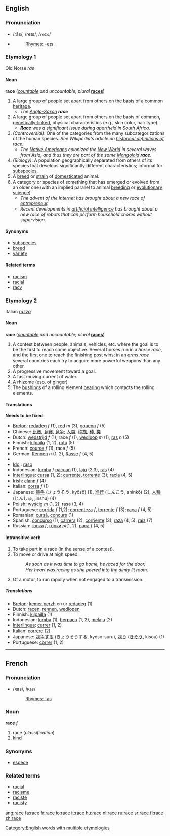 ==English==

{{rank|fast|middle|effort|881|race|ladies|rise|looks}}

===Pronunciation===
*/rās/, /reɪs/, /<tt>reIs</tt>/
*{{audio|en-us-race.ogg|Audio (US)}}
*:[[Rhymes:English:-eɪs|Rhymes: -eɪs]]

=== Etymology 1 ===
Old Norse ''rás''

==== Noun ====
'''race''' (''[[countable]] and uncountable''; ''plural'' '''[[races]]''')

# A large group of people set apart from others on the basis of a common [[heritage]].
#* ''The [[Anglo-Saxon]] '''race'''''
# A large group of people set apart from others on the basis of common, [[genetically-linked]], physical characteristics (e.g., skin color, hair type).
#* '''''Race''' was a significant issue during [[apartheid]] in [[South Africa]].''
# ''(Controversial)'': One of the categories from the many subcategorizations of the human species. ''See Wikipedia's article on [[w:Race_(historical_definitions)|historical definitions of race]].''
#* ''The [[Native American]]s colonized the [[New World]] in several waves from Asia, and thus they are part of the same [[Mongoloid]] '''race'''.''
# ''(Biology)'': A population geographically separated from others of its species that develops significantly different characteristics; informal for [[subspecies]].
# A [[breed]] or [[strain]] of [[domesticate]]d animal.
# A category or species of something that has emerged or evolved from an older one (with an implied parallel to animal [[breeding]] or [[evolutionary science]]).
#* ''The advent of the Internet has brought about a new race of [[entrepreneur]].''
#* ''Recent developments in [[artificial intelligence]] has brought about a new race of robots that can perform household chores without supervision.''

==== Synonyms ====
* [[subspecies]]
* [[breed]]
* [[variety]]

==== Related terms ====
* [[racism]]
* [[racial]]
* [[racy]]

=== Etymology 2 ===
Italian ''[[razza]]''

==== Noun ====
'''race''' (''[[countable]] and uncountable''; ''plural'' '''[[races]]''')

# A contest between people, animals, vehicles, etc. where the goal is to be the first to reach some objective. Several horses run in a ''horse race'', and the first one to reach the finishing post wins; in an ''arms race'' several countries each try to acquire more powerful weapons than any other.
# A progressive movement toward a goal.
# A fast moving current of water.
# A rhizome (esp. of ginger)
# The [[bushing]]s of a rolling element [[bearing]] which contacts the rolling elements.

====Translations====
'''Needs to be fixed:'''
*[[Breton]]: [[redadeg]] ''f'' (1), [[red#Breton|red]] ''m'' (3), [[gouenn]] ''f'' (5)
*Chinese: [[比赛]], [[竞赛]], [[竞争]]; [[人类]], [[种族]], [[种]], [[类]]
*Dutch: [[wedstrijd]] ''f'' (1), race ''f'' (1), [[wedloop]] ''m'' (1), [[ras]] ''n'' (5)
*Finnish: [[kilpailu]] (1, 2), [[rotu]] (5)
*French: [[course#French|course]] ''f'' (1), race ''f'' (5)
*German: [[Rennen]] ''n'' (1, 2), [[Rasse]] ''f'' (4, 5)
*{{hu1|verseny}}
* [[Ido]] : [[raso]]
*Indonesian: [[lomba]] / [[pacu]]an (1), [[laju]] (2,3), [[ras]] (4)
*[[Interlingua]]: [[cursa]] (1, 2); [[currente]], [[torrente#Interlingua|torrente]] (3); [[racia]] (4, 5)
*Irish: [[clann]] ''f'' (4)
*Italian: [[corsa#Italian|corsa]] ''f'' (1)
*Japanese: [[競争]] (きょうそう, kyōsō) (1), [[進行]] (しんこう, shinkō) (2), [[人種]] (じんしゅ, jinshu) (4)
*Polish: [[wyścig]] ''m'' (1, 2), [[rasa]] (3, 4)
*Portuguese: [[corrida#Portuguese|corrida]] ''f'' (1,2); [[correnteza]] ''f'', [[torrente#Portuguese|torrente]] ''f'' (3); [[raça]] ''f'' (4, 5)
*Romanian: [[cursă]], [[concurs]] (1)
*Spanish: [[concurso]] (1), [[carrera]] (2), [[corriente]] (3), [[raza]] (4, 5), [[raíz]] (7) 
*Russian: [[гонка]] ''f'', [[гонки]] ''pl''(1, 2), [[раса]] ''f'' (4, 5)

==== Intransitive verb ====
{{en-infl-reg-other-e|rac|e}}

# To take part in a race (in the sense of a contest).
# To move or drive at high speed.
#:''As soon as it was time to go home, he raced for the door.''
#:''Her heart was racing as she peered into the dimly lit room.''
# Of a motor, to run rapidly when not engaged to a transmission.

=====Translations=====
*[[Breton]]: [[kemer perzh]] en ur [[redadeg]] (1)
*Dutch: [[racen]], [[rennen]], [[wedlopen]]
*Finnish: [[kilpailla]] (1)
*Indonesian: [[lomba]] (1), [[pacu|berpacu]] (1, 2), [[laju|melaju]] (2)
*[[Interlingua]]: [[currer]] (1, 2)
*Italian: [[correre]] (2)
*Japanese: [[競争]]する (きょうそうする, kyōsō-suru), [[競う]] ([[きそう]], kisou) (1)
*Portuguese: [[correr]] (1, 2)

[[Category:English words with multiple etymologies]]

----

==French==
===Pronunciation===
*/ʀas/, /<tt>Ras</tt>/
*:[[Rhymes:French:-as|Rhymes: -as]]

===Noun===
'''race''' ''f''

# race (''classification'')
# [[kind]]

===Synonyms===
*[[espèce]]

===Related terms===

*[[racial]]
*[[racisme]]
*[[raciste]]
*[[racisty]]

[[ang:race]]
[[fa:race]]
[[fr:race]]
[[io:race]]
[[it:race]]
[[hu:race]]
[[nl:race]]
[[ru:race]]
[[sr:race]]
[[fi:race]]
[[zh:race]]